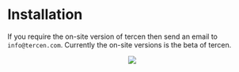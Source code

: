 # Installation {#installation}

If you require the on-site version of tercen then send an email to `info@tercen.com`.
Currently the on-site versions is the beta of tercen.

<center>![](images\deploy.png)</center>
